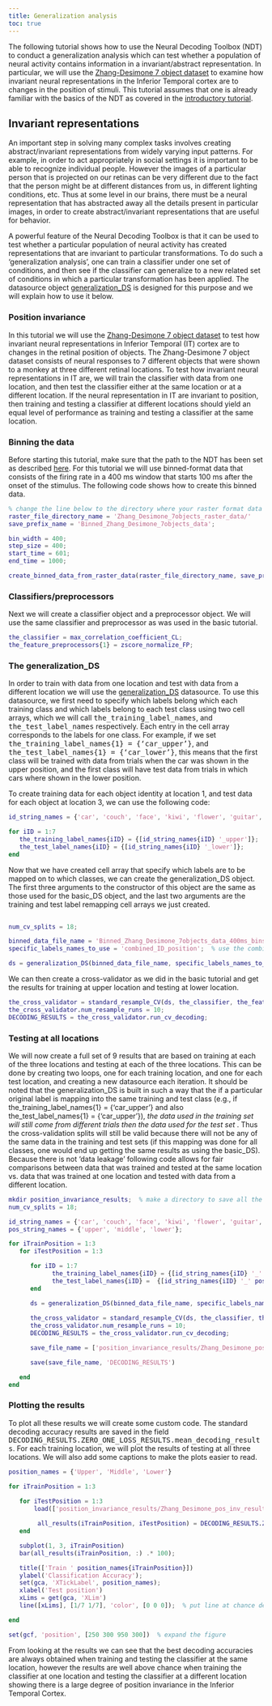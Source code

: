 ---
title: Generalization analysis
toc: true
---

<p class="ethan_opening_paragraph" style="padding-bottom: 0% !important;">The following tutorial shows how to use the Neural Decoding Toolbox (NDT) to conduct a generalization analysis which can test whether a population of neural activity contains information in a invariant/abstract representation. In particular, we will use the <a href="http://www.readout.info/downloads/datasets/zhang-desimone-7-object-dataset/" title="Zhang-Desimone 7 object dataset">Zhang-Desimone 7 object dataset</a> to examine how invariant neural representations in the Inferior Temporal cortex are to changes in the position of stimuli. This tutorial assumes that one is already familiar with the basics of the NDT as covered in the <a href="http://www.readout.info/tutorials/introduction-tutorial/" title="Introduction tutorial">introductory tutorial</a>.



## Invariant representations


An important step in solving many complex tasks involves creating abstract/invariant representations from widely varying input patterns. For example, in order to act appropriately in social settings it is important to be able to recognize individual people. However the images of a particular person that is projected on our retinas can be very different due to the fact that the person might be at different distances from us, in different lighting conditions, etc. Thus at some level in our brains, there must be a neural representation that has abstracted away all the details present in particular images, in order to create abstract/invariant representations that are useful for behavior.

A powerful feature of the Neural Decoding Toolbox is that it can be used to test whether a particular population of neural activity has created representations that are invariant to particular transformations. To do such a 'generalization analysis', one can train a classifier under one set of conditions, and then see if the classifier can generalize to a new related set of conditions in which a particular transformation has been applied. The datasource object <a href="http://www.readout.info/toolbox-design/datasources/generalization_ds/" title="generalization_DS">generalization_DS</a> is designed for this purpose and we will explain how to use it below.

### Position invariance


In this tutorial we will use the <a href="http://www.readout.info/downloads/datasets/zhang-desimone-7-object-dataset/" title="Zhang-Desimone 7 object dataset">Zhang-Desimone 7 object dataset</a> to test how invariant neural representations in Inferior Temporal (IT) cortex are to changes in the retinal position of objects. The Zhang-Desimone 7 object dataset consists of neural responses to 7 different objects that were shown to a monkey at three different retinal locations. To test how invariant neural representations in IT are, we will train the classifier with data from one location, and then test the classifier either at the same location or at a different location. If the neural representation in IT are invariant to position, then training and testing a classifier at different locations should yield an equal level of performance as training and testing a classifier at the same location.

### Binning the data


Before starting this tutorial, make sure that the path to the NDT has been set as described <a href="http://www.readout.info/tutorials/introduction-tutorial/#Adding_the_path_to_the_toolbox" title="Introduction tutorial">here</a>. For this tutorial we will use binned-format data that consists of the firing rate in a 400 ms window that starts 100 ms after the onset of the stimulus. The following code shows how to create this binned data.
<div class="ethan_code_space">

```matlab
% change the line below to the directory where your raster format data .mat files are stored
raster_file_directory_name = 'Zhang_Desimone_7objects_raster_data/' 
save_prefix_name = 'Binned_Zhang_Desimone_7objects_data';

bin_width = 400;
step_size = 400;
start_time = 601;
end_time = 1000;

create_binned_data_from_raster_data(raster_file_directory_name, save_prefix_name, bin_width, step_size, start_time, end_time);


```

</div>

### Classifiers/preprocessors


Next we will create a classifier object and a preprocessor object. We will use the same classifier and preprocessor as was used in the basic tutorial.
<div class="ethan_code_space">

```matlab
the_classifier = max_correlation_coefficient_CL;
the_feature_preprocessors{1} = zscore_normalize_FP;
```

</div>

### The generalization_DS


In order to train with data from one location and test with data from a different location we will use the <a href="http://www.readout.info/toolbox-design/datasources/generalization_ds/" title="generalization_DS">generalization_DS</a> datasource. To use this datasource, we first need to specify which labels belong which each training class and which labels belong to each test class using two cell arrays, which we will call <tt>the_training_label_names</tt>, and <tt>the_test_label_names</tt> respectively. Each entry in the cell array corresponds to the labels for one class. For example, if we set <tt>the_training_label_names{1} = {'car_upper'}</tt>, and <tt>the_test_label_names{1} = {'car_lower'}</tt>, this means that the first class will be trained with data from trials when the car was shown in the upper position, and the first class will have test data from trials in which cars where shown in the lower position.

To create training data for each object identity at location 1, and test data for each object at location 3, we can use the following code:
<div class="ethan_code_space">

```matlab
id_string_names = {'car', 'couch', 'face', 'kiwi', 'flower', 'guitar', 'hand'};

for iID = 1:7   
   the_training_label_names{iID} = {[id_string_names{iID} '_upper']};
   the_test_label_names{iID} = {[id_string_names{iID} '_lower']};
end

```

</div>
Now that we have created cell array that specify which labels are to be mapped on to which classes, we can create the generalization_DS object. The first three arguments to the constructor of this object are the same as those used for the basic_DS object, and the last two arguments are the training and test label remapping cell arrays we just created.
<div class="ethan_code_space">

```matlab
 
num_cv_splits = 18;

binned_data_file_name = 'Binned_Zhang_Desimone_7objects_data_400ms_bins_400ms_sampled_601start_time_1000end_time';
specific_labels_names_to_use = 'combined_ID_position';  % use the combined ID and position labels

ds = generalization_DS(binned_data_file_name, specific_labels_names_to_use, num_cv_splits, the_training_label_names, the_test_label_names);


```

</div>
We can then create a cross-validator as we did in the basic tutorial and get the results for training at upper location and testing at lower location.
<div class="ethan_code_space">

```matlab
the_cross_validator = standard_resample_CV(ds, the_classifier, the_feature_preprocessors);
the_cross_validator.num_resample_runs = 10;
DECODING_RESULTS = the_cross_validator.run_cv_decoding;
```

</div>

### Testing at all locations


We will now create a full set of 9 results that are based on training at each of the three locations and testing at each of the three locations. This can be done by creating two loops, one for each training location, and one for each test location, and creating a new datasource each iteration. It should be noted that the generalization_DS is built in such a way that the if a particular original label is mapping into the same training and test class (e.g., if the_training_label_names{1} = {'car_upper'} and also the_test_label_names{1} = {'car_upper'}), <em> the data used in the training set will still come from different trials then the data used for the test set </em>. Thus the cross-validation splits will still be valid because there will not be any of the same data in the training and test sets (if this mapping was done for all classes, one would end up getting the same results as using the basic_DS). Because there is not 'data leakage' following code allows for fair comparisons between data that was trained and tested at the same location vs. data that was trained at one location and tested with data from a different location.
<div class="ethan_code_space">

```matlab
mkdir position_invariance_results;  % make a directory to save all the results
num_cv_splits = 18;

id_string_names = {'car', 'couch', 'face', 'kiwi', 'flower', 'guitar', 'hand'};
pos_string_names = {'upper', 'middle', 'lower'};

for iTrainPosition = 1:3
   for iTestPosition = 1:3

      for iID = 1:7
            the_training_label_names{iID} = {[id_string_names{iID} '_' pos_string_names{iTrainPosition}]};
            the_test_label_names{iID} =  {[id_string_names{iID} '_' pos_string_names{iTestPosition}]};
      end

      ds = generalization_DS(binned_data_file_name, specific_labels_names_to_use, num_cv_splits, the_training_label_names, the_test_label_names);
       
      the_cross_validator = standard_resample_CV(ds, the_classifier, the_feature_preprocessors);
      the_cross_validator.num_resample_runs = 10;
      DECODING_RESULTS = the_cross_validator.run_cv_decoding;

      save_file_name = ['position_invariance_results/Zhang_Desimone_pos_inv_results_train_pos' num2str(iTrainPosition) '_test_pos' num2str(iTestPosition)]

      save(save_file_name, 'DECODING_RESULTS')

   end
end
```

</div>

### Plotting the results


To plot all these results we will create some custom code. The standard decoding accuracy results are saved in the field <tt>DECODING_RESULTS.ZERO_ONE_LOSS_RESULTS.mean_decoding_results</tt>. For each training location, we will plot the results of testing at all three locations. We will also add some captions to make the plots easier to read.
<div class="ethan_code_space">

```matlab
position_names = {'Upper', 'Middle', 'Lower'}

for iTrainPosition = 1:3
   
   for iTestPosition = 1:3
       load(['position_invariance_results/Zhang_Desimone_pos_inv_results_train_pos' num2str(iTrainPosition) '_test_pos' num2str(iTestPosition)]);

        all_results(iTrainPosition, iTestPosition) = DECODING_RESULTS.ZERO_ONE_LOSS_RESULTS.mean_decoding_results;
   end

   subplot(1, 3, iTrainPosition)
   bar(all_results(iTrainPosition, :) .* 100);

   title(['Train ' position_names{iTrainPosition}])
   ylabel('Classification Accuracy');
   set(gca, 'XTickLabel', position_names);
   xlabel('Test position')
   xLims = get(gca, 'XLim')
   line([xLims], [1/7 1/7], 'color', [0 0 0]);  % put line at chance decoding accuracy

end

set(gcf, 'position', [250 300 950 300])  % expand the figure
```

</div>
From looking at the results we can see that the best decoding accuracies are always obtained when training and testing the classifier at the same location, however the results are well above chance when training the classifier at one location and testing the classifier at a different location showing there is a large degree of position invariance in the Inferior Temporal Cortex.